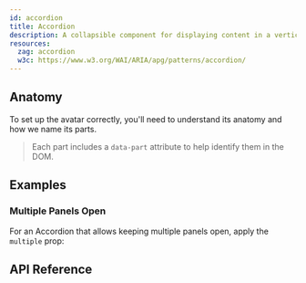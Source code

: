 ```yaml
---
id: accordion
title: Accordion
description: A collapsible component for displaying content in a vertical stack.
resources:
  zag: accordion
  w3c: https://www.w3.org/WAI/ARIA/apg/patterns/accordion/
---
```


<ComponentPreview id="accordion" />

## Anatomy

To set up the avatar correctly, you'll need to understand its anatomy and how we
name its parts.

> Each part includes a `data-part` attribute to help identify them in the DOM.

<Anatomy id="accordion" />

## Examples

### Multiple Panels Open

For an Accordion that allows keeping multiple panels open, apply the `multiple`
prop:

<Example id="multiple" />


## API Reference

<ComponentTypes id="accordion" />